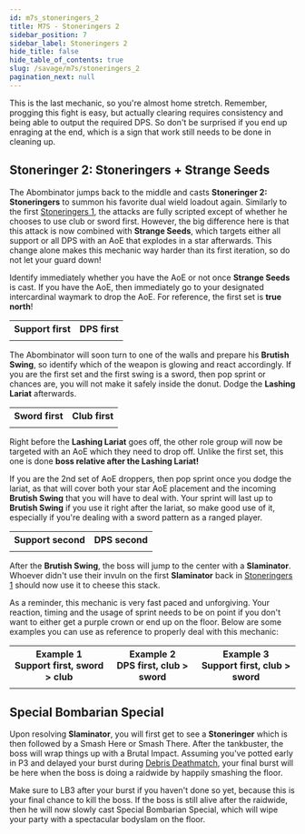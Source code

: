 ```yaml
---
id: m7s_stoneringers_2
title: M7S - Stoneringers 2
sidebar_position: 7
sidebar_label: Stoneringers 2
hide_title: false
hide_table_of_contents: true
slug: /savage/m7s/stoneringers_2
pagination_next: null
---
```


This is the last mechanic, so you're almost home stretch. Remember, progging this fight is easy, but actually clearing requires consistency and being able to output the required DPS. So don't be surprised if you end up enraging at the end, which is a sign that work still needs to be done in cleaning up.

## Stoneringer 2: Stoneringers + Strange Seeds

The Abombinator jumps back to the middle and casts <strong>Stoneringer 2: Stoneringers</strong> to summon his favorite dual wield loadout again. Similarly to the first [Stoneringers 1](/savage/m7s/stoneringers_1), the attacks are fully scripted except of whether he chooses to use club or sword first. However, the big difference here is that this attack is now combined with <strong>Strange Seeds</strong>, which targets either all support or all DPS with an AoE that explodes in a star afterwards. This change alone makes this mechanic way harder than its first iteration, so do not let your guard down!

Identify immediately whether you have the AoE or not once <strong>Strange Seeds</strong> is cast. If you have the AoE, then immediately go to your designated intercardinal waymark to drop the AoE. For reference, the first set is **true north**!

<table>
    <tr>
        <th>Support first</th>
        <th>DPS first</th>
    </tr>
    <tr>
        <td><KittenAsset path='m7s/stoneringers2_setup_support.png' /></td>
        <td><KittenAsset path='m7s/stoneringers2_setup_dps.png' /></td>
    </tr>
</table>

The Abombinator will soon turn to one of the walls and prepare his <strong>Brutish Swing</strong>, so identify which of the weapon is glowing and react accordingly. If you are the first set and the first swing is a sword, then pop sprint or chances are, you will not make it safely inside the donut. Dodge the <strong>Lashing Lariat</strong> afterwards.

<table>
    <tr>
        <th>Sword first</th>
        <th>Club first</th>
    </tr>
    <tr>
        <td><KittenAsset path='m7s/stoneringers2_sword_first.png' /></td>
        <td><KittenAsset path='m7s/stoneringers2_club_first.png' /></td>
    </tr>
</table>

Right before the <strong>Lashing Lariat</strong> goes off, the other role group will now be targeted with an AoE which they need to drop off. Unlike the first set, this one is done **boss relative after the Lashing Lariat!**

If you are the 2nd set of AoE droppers, then pop sprint once you dodge the lariat, as that will cover both your star AoE placement and the incoming <strong>Brutish Swing</strong> that you will have to deal with. Your sprint will last up to <strong>Brutish Swing</strong> if you use it right after the lariat, so make good use of it, especially if you're dealing with a sword pattern as a ranged player.

<table>
    <tr>
        <th>Support second</th>
        <th>DPS second</th>
    </tr>
    <tr>
        <td><KittenAsset path='m7s/stoneringers2_setup_support2.png' /></td>
        <td><KittenAsset path='m7s/stoneringers2_setup_dps2.png' /></td>
    </tr>
</table>

After the <strong>Brutish Swing</strong>, the boss will jump to the center with a <strong>Slaminator</strong>. Whoever didn't use their invuln on the first <strong>Slaminator</strong> back in [Stoneringers 1](/savage/m7s/stoneringers_1) should now use it to cheese this stack.

As a reminder, this mechanic is very fast paced and unforgiving. Your reaction, timing and the usage of sprint needs to be on point if you don't want to either get a purple crown or end up on the floor. Below are some examples you can use as reference to properly deal with this mechanic:

<table>
    <tr>
        <th>Example 1<br />Support first, sword > club<br /><Role role='H2' /></th>
        <th>Example 2<br />DPS first, club > sword<br /><Role role='D1' /></th>
        <th>Example 3<br />Support first, club > sword<br /><Role role='D3' /></th>
    </tr>
    <tr>
        <td><KittenAsset path='m7s/stoneringers2_example1.webm' /></td>
        <td><KittenAsset path='m7s/stoneringers2_example2.webm' /></td>
        <td><KittenAsset path='m7s/stoneringers2_example3.webm' /></td>
    </tr>
</table>


## Special Bombarian Special

Upon resolving <strong>Slaminator</strong>, you will first get to see a <strong>Stoneringer</strong> which is then followed by a <Tankbuster>Smash Here</Tankbuster> or <Tankbuster>Smash There</Tankbuster>. After the tankbuster, the boss will wrap things up with a <Raidwide>Brutal Impact</Raidwide>. Assuming you've potted early in P3 and delayed your burst during [Debris Deathmatch](/savage/m7s/debris_deathmatch), your final burst will be here when the boss is doing a raidwide by happily smashing the floor.

Make sure to LB3 after your burst if you haven't done so yet, because this is your final chance to kill the boss. If the boss is still alive after the raidwide, then he will now slowly cast <Enrage>Special Bombarian Special</Enrage>, which will wipe your party with a spectacular bodyslam on the floor.